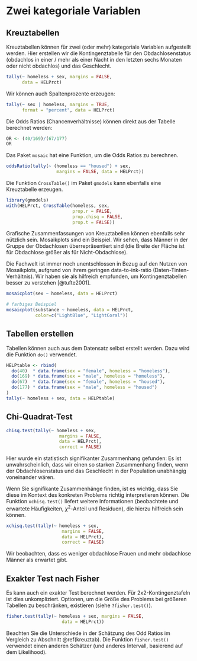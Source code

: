 # Zwei kategoriale Variablen
## Kreuztabellen {#kreuztab}

Kreuztabellen können für zwei (oder mehr) kategoriale Variablen aufgestellt werden. Hier erstellen wir die Kontingenztabelle für den Obdachlosenstatus (obdachlos in einer / mehr als einer Nacht in den letzten sechs Monaten oder nicht obdachlos) und das Geschlecht. 

```r
tally(~ homeless + sex, margins = FALSE, 
      data = HELPrct)
```

Wir können auch Spaltenprozente erzeugen:

```r
tally(~ sex | homeless, margins = TRUE, 
      format = "percent", data = HELPrct)
```

Die Odds Ratios (Chancenverhältnisse) können direkt aus der Tabelle berechnet werden:

```r
OR <- (40/169)/(67/177)
OR
```

Das Paket `mosaic` hat eine Funktion, um die Odds Ratios zu berechnen.

```r
oddsRatio(tally(~ (homeless == "housed") + sex,
                   margins = FALSE, data = HELPrct))
```

Die Funktion `CrossTable()` im Paket `gmodels` kann ebenfalls eine Kreuztabelle erzeugen.

```r
library(gmodels)
with(HELPrct, CrossTable(homeless, sex, 
                         prop.r = FALSE, 
                         prop.chisq = FALSE, 
                         prop.t = FALSE))

```


Grafische Zusammenfassungen von Kreuztabellen können ebenfalls sehr nützlich sein. Mosaikplots sind ein Beispiel. Wir sehen, dass Männer in der Gruppe der Obdachlosen überrepräsentiert sind (die Breite der Fläche ist für Obdachlose größer als für Nicht-Obdachlose).

:::{.achtung data-latex="{achtung}"}
Die Fachwelt ist immer noch unentschlossen in Bezug auf den Nutzen von Mosaikplots, aufgrund von
ihrem geringen data-to-ink-ratio (Daten-Tinten-Verhältnis). Wir haben sie als hilfreich empfunden, um Kontingenztabellen besser zu verstehen [@tufte2001].
:::

```r
mosaicplot(sex ~ homeless, data = HELPrct)
```

```r
# farbiges Beispiel 
mosaicplot(substance ~ homeless, data = HELPrct,
           color=c("LightBlue", "LightCoral")) 
```

## Tabellen erstellen

Tabellen können auch aus dem Datensatz selbst erstellt werden. Dazu wird die Funktion `do()` verwendet.

```r
HELPtable <- rbind(
  do(40)  * data.frame(sex = "female", homeless = "homeless"),
  do(169) * data.frame(sex = "male", homeless = "homeless"),
  do(67)  * data.frame(sex = "female", homeless = "housed"),
  do(177) * data.frame(sex = "male", homeless = "housed")
)
tally(~ homeless + sex, data = HELPtable)
```

## Chi-Quadrat-Test

```r
chisq.test(tally(~ homeless + sex, 
                    margins = FALSE,
                    data = HELPrct), 
                    correct = FALSE)
```

Hier wurde ein statistisch signifikanter Zusammenhang gefunden: Es ist unwahrscheinlich, dass wir einen so starken Zusammenhang finden, wenn der Obdachlosenstatus und das Geschlecht in der Population unabhängig voneinander wären. 

Wenn Sie signifikante Zusammenhänge finden, ist es wichtig, dass Sie diese im Kontext des konkreten Problems richtig interpretieren können. Die Funktion `xchisq.test()` liefert weitere Informationen (beobachtete und erwartete Häufigkeiten, $\chi^2$-Anteil und Residuen), die hierzu hilfreich sein können.

```r
xchisq.test(tally(~ homeless + sex, 
                     margins = FALSE, 
                     data = HELPrct), 
                     correct = FALSE)
```

Wir beobachten, dass es weniger obdachlose Frauen und mehr obdachlose Männer als erwartet gibt. 

## Exakter Test nach Fisher
Es kann auch ein exakter Test berechnet werden. Für 2x2-Kontingenztafeln ist dies unkompliziert. Optionen, um die Größe des Problems bei größeren Tabellen zu beschränken, existieren (siehe `?fisher.test()`).

```r
fisher.test(tally(~ homeless + sex, margins = FALSE, 
                     data = HELPrct))
```

:::{.tiefereinsteigen data-latex="{tiefereinsteigen}"}
Beachten Sie die Unterschiede in der Schätzung des Odd Ratios im Vergleich zu Abschnitt \@ref(kreuztab). Die Funktion `fisher.test()` verwendet einen anderen Schätzer (und anderes Intervall, basierend auf dem Likelihood).
:::

